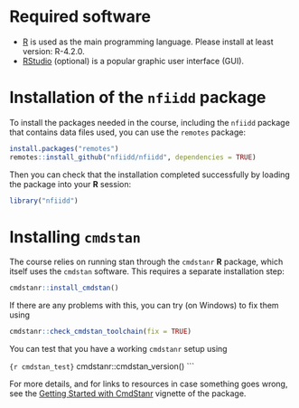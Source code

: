 # Required software
* [R](http://cran.r-project.org) is used as the main programming language. Please install at least version: R-4.2.0.
* [RStudio](http://www.rstudio.com/products/rstudio/download/) (optional) is a popular graphic user interface (GUI).

# Installation of the `nfiidd` package

To install the packages needed in the course, including the `nfiidd` package that contains data files used, you can use the `remotes` package:

```r
install.packages("remotes")
remotes::install_github("nfiidd/nfiidd", dependencies = TRUE)
```

Then you can check that the installation completed successfully by loading the package into your **R** session:

```r
library("nfiidd")
```

# Installing `cmdstan`

The course relies on running stan through the `cmdstanr` **R** package, which itself uses the `cmdstan` software.
This requires a separate installation step:

```r
cmdstanr::install_cmdstan()
```

If there are any problems with this, you can try (on Windows) to fix them using
```r
cmdstanr::check_cmdstan_toolchain(fix = TRUE)
```

You can test that you have a working `cmdstanr` setup using

```{r cmdstan_test}```
cmdstanr::cmdstan_version()
```

For more details, and for links to resources in case something goes wrong, see the [Getting Started with CmdStanr](https://mc-stan.org/cmdstanr/articles/cmdstanr.html) vignette of the package.
